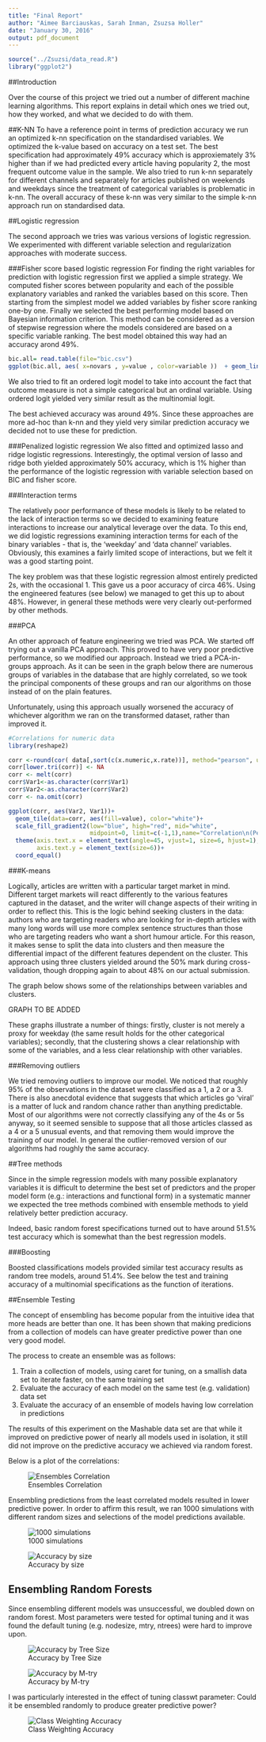 ```yaml
---
title: "Final Report"
author: "Aimee Barciauskas, Sarah Inman, Zsuzsa Holler"
date: "January 30, 2016"
output: pdf_document
---
```


```r
source("../Zsuzsi/data_read.R")
library("ggplot2")
```
##Introduction

Over the course of this project we tried out a number of different machine learning algorithms. This report explains in detail which ones we tried out, how they worked, and what we decided to do with them.

##K-NN
To have a reference point in terms of prediction accuracy we run an optimized k-nn specification on the standardised variables. We optimized the k-value based on accuracy on a test set. The best specification had approximately 49% accuracy which is approxiemately 3% higher than if we had predicted every article having popularity 2, the most frequent outcome value in the sample. We also tried to run k-nn separately for different channels and separately for articles published on weekends and weekdays since the treatment of categorical variables is problematic in k-nn. The overall accuracy of these k-nn was very similar to the simple k-nn approach run on standardised data. 

\centerline{\includegraphics[height=3in]{k_nn.png}}

##Logistic regression

The second approach we tries was various versions of logistic regression. We experimented with different variable selection and regularization approaches with moderate success. 

###Fisher score based logistic regression
For finding the right variables for prediction with logistic regression first we applied a simple strategy. We computed fisher scores between popularity and each of the possible explanatory variables and ranked the variables based on this score. Then starting from the simplest model we added variables by fisher score ranking one-by one. Finally we selected the best performing model based on Bayesian information criterion. This method can be considered as a version of stepwise regression where the models considered are based on a specific variable ranking. The best model obtained this way had an accuracy arond 49%. 

```r
bic.all= read.table(file="bic.csv")
ggplot(bic.all, aes( x=novars , y=value , color=variable ))  + geom_line() + facet_grid(variable~. , scales = "free") + scale_y_continuous(breaks = NULL, name = "BIC") + scale_x_continuous(name="Number of variables included") + theme(legend.position="none")
```

We also tried to fit an ordered logit model to take into account the fact that outcome measure is not a simple categorical but an ordinal variable. Using ordered logit yielded very similar result as the multinomial logit. 

The best achieved accuracy was around 49%. Since these approaches are more ad-hoc than k-nn and they yield very similar prediction accuracy we decided not to use these for prediction. 

###Penalized logistic regression
We also fitted and optimized lasso and ridge logistic regressions. Interestingly, the optimal version of lasso and ridge both yielded approximately 50% accuracy, which is 1% higher than the performance of the logistic regression with variable selection based on BIC and fisher score.

###Interaction terms

The relatively poor performance of these models is likely to be related to the lack of interaction terms so we decided to examining feature interactions to increase our analytical leverage over the data. To this end, we did logistic regressions examining interaction terms for each of the binary variables - that is, the ‘weekday’ and ‘data channel’ variables. Obviously, this examines a fairly limited scope of interactions, but we felt it was a good starting point. 

The key problem was that these logistic regression almost entirely predicted 2s, with the occasional 1. This gave us a poor accuracy of circa 46%. Using the engineered features (see below) we managed to get this up to about 48%. However, in general these methods were very clearly out-performed by other methods.

###PCA

An other approach of feature engineering we tried was PCA. We started off trying out a vanilla PCA approach. This proved to have very poor predictive performance, so we modified our approach. Instead we tried a PCA-in-groups approach. As it can be seen in the graph below there are numerous groups of variables in the database that are highly correlated, so we took the principal components of these groups and ran our algorithms on those instead of on the plain features.

Unfortunately, using this approach usually worsened the accuracy of whichever algorithm we ran on the transformed dataset, rather than improved it. 

```r
#Correlations for numeric data
library(reshape2)

corr <-round(cor( data[,sort(c(x.numeric,x.rate))], method="pearson", use="pairwise.complete.obs"),2)
corr[lower.tri(corr)] <- NA
corr <- melt(corr)
corr$Var1<-as.character(corr$Var1)
corr$Var2<-as.character(corr$Var2)
corr <- na.omit(corr)

ggplot(corr, aes(Var2, Var1))+
  geom_tile(data=corr, aes(fill=value), color="white")+
  scale_fill_gradient2(low="blue", high="red", mid="white", 
                       midpoint=0, limit=c(-1,1),name="Correlation\n(Pearson)")+
  theme(axis.text.x = element_text(angle=45, vjust=1, size=6, hjust=1),
        axis.text.y = element_text(size=6))+
  coord_equal()

```

###K-means

Logically, articles are written with a particular target market in mind. Different target markets will react differently to the various features captured in the dataset, and the writer will change aspects of their writing in order to reflect this. This is the logic behind seeking clusters in the data: authors who are targeting readers who are looking for in-depth articles with many long words will use more complex sentence structures than those who are targeting readers who want a short humour article. For this reason, it makes sense to split the data into clusters and then measure the differential impact of the different features dependent on the cluster. This approach using three clusters yielded around the 50% mark during cross-validation, though dropping again to about 48% on our actual submission.

The graph below shows some of the relationships between variables and clusters.

GRAPH TO BE ADDED

These graphs illustrate a number of things: firstly, cluster is not merely a proxy for weekday (the same result holds for the other categorical variables); secondly, that the clustering shows a clear relationship with some of the variables, and a less clear relationship with other variables.

###Removing outliers

We tried removing outliers to improve our model. We noticed that roughly 95% of the observations in the dataset were classified as a 1, a 2 or a 3. There is also anecdotal evidence that suggests that which articles go ‘viral’ is a matter of luck and random chance rather than anything predictable. Most of our algorithms were not correctly classifying any of the 4s or 5s anyway, so it seemed sensible to suppose that all those articles classed as a 4 or a 5 unusual events, and that removing them would improve the training of our model. In general the outlier-removed version of our algorithms had roughly the same accuracy. 

##Tree methods

Since in the simple regression models with many possible explanatory variables it is difficult to determine the best set of predictors and the proper model form (e.g.: interactions and functional form) in a systematic manner we expected the tree methods combined with ensemble methods to yield relatively better prediction accuracy.

Indeed, basic random forest specifications turned out to have around 51.5% test accuracy which is somewhat than the best regression models. 

###Boosting

Boosted classifications models provided similar test accuracy results as random tree models, around 51.4%. See below the test and training accuracy of a multinomial specifications as the function of iterations. 

\centerline{\includegraphics[height=3in]{boost.png}}

##Ensemble Testing

The concept of ensembling has become popular from the intuitive idea that more heads are better than one. It has been shown that making predicions from a collection of models can have greater predictive power than one very good model.

The process to create an ensemble was as follows:

1. Train a collection of models, using caret for tuning, on a smallish data set to iterate faster, on the same training set
2. Evaluate the accuracy of each model on the same test (e.g. validation) data set
3. Evaluate the accuracy of an ensemble of models having low correlation in predictions

The results of this experiment on the Mashable data set are that while it improved on predictive power of nearly all models used in isolation, it still did not improve on the predictive accuracy we achieved via random forest.

Below is a plot of the correlations:

![Ensembles Correlation](../explorations/datadir/ensemblecorr.png)

Ensembling predictions from the least correlated models resulted in lower predictive power. In order to affirm this result, we ran 1000 simulations with different random sizes and selections of the model predictions available.

![1000 simulations](../explorations/datadir/randomensemblesims.png)

![Accuracy by size](../explorations/datadir/accuracybysamplesize.png)

## Ensembling Random Forests

Since ensembling different models was unsuccessful, we doubled down on random forest. Most parameters were tested for optimal tuning and it was found the default tuning (e.g. nodesize, mtry, ntrees) were hard to improve upon.

![Accuracy by Tree Size](../explorations/datadir/ntreesaccuracies.png)

![Accuracy by M-try](../explorations/datadir/mtryaccuracies.png)

I was particularly interested in the effect of tuning classwt parameter: Could it be ensembled randomly to produce greater predictive power?

![Class Weighting Accuracy](../explorations/datadir/classwtsaccuracies.png)


